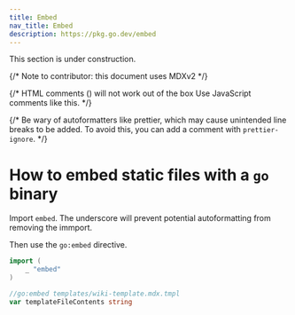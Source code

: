 ```yaml
---
title: Embed
nav_title: Embed
description: https://pkg.go.dev/embed
---
```


<Note type="warning" fill>
  This section is under construction.
</Note>

{/* Note to contributor: this document uses MDXv2 */}

{/* HTML comments (<!-- foo -->) will not work out of the box Use JavaScript comments like this. */}

{/* Be wary of autoformatters like prettier, which may cause unintended line breaks to be added. To avoid this, you can add a comment with `prettier-ignore`. */}

# How to embed static files with a `go` binary

Import `embed`. The underscore will prevent potential
autoformatting from removing the immport.

Then use the `go:embed` directive.

```go
import (
	_ "embed"
)

//go:embed templates/wiki-template.mdx.tmpl
var templateFileContents string
```
